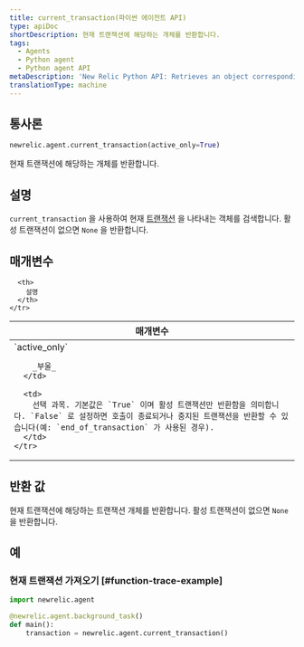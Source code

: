 ```yaml
---
title: current_transaction(파이썬 에이전트 API)
type: apiDoc
shortDescription: 현재 트랜잭션에 해당하는 개체를 반환합니다.
tags:
  - Agents
  - Python agent
  - Python agent API
metaDescription: 'New Relic Python API: Retrieves an object corresponding to the current transaction, which is used by some other calls.'
translationType: machine
---
```


## 통사론

```py
newrelic.agent.current_transaction(active_only=True)
```

현재 트랜잭션에 해당하는 개체를 반환합니다.

## 설명

`current_transaction` 을 사용하여 현재 [트랜잭션](/docs/accounts-partnerships/education/getting-started-new-relic/glossary#transaction) 을 나타내는 객체를 검색합니다. 활성 트랜잭션이 없으면 `None` 을 반환합니다.

## 매개변수

<table>
  <thead>
    <tr>
      <th width="25%">
        매개변수
      </th>

      <th>
        설명
      </th>
    </tr>
  </thead>

  <tbody>
    <tr>
      <td>
        `active_only`

        _부울_
      </td>

      <td>
        선택 과목. 기본값은 `True` 이며 활성 트랜잭션만 반환함을 의미합니다. `False` 로 설정하면 호출이 종료되거나 중지된 트랜잭션을 반환할 수 있습니다(예: `end_of_transaction` 가 사용된 경우).
      </td>
    </tr>
  </tbody>
</table>

## 반환 값

현재 트랜잭션에 해당하는 트랜잭션 개체를 반환합니다. 활성 트랜잭션이 없으면 `None` 을 반환합니다.

## 예

### 현재 트랜잭션 가져오기 [#function-trace-example]

```py
import newrelic.agent

@newrelic.agent.background_task()
def main():
    transaction = newrelic.agent.current_transaction()
```